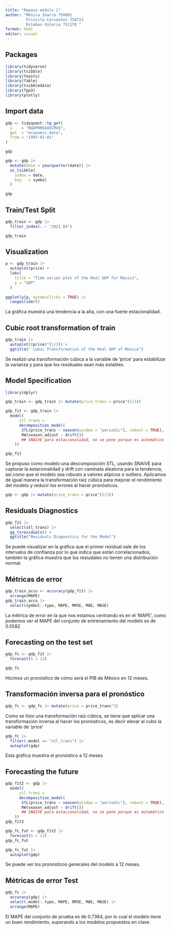```yaml
---
title: "Repaso módulo 1"
author: "Mónica Ibarra 750601
         Priscila Cervantes 750722
         Esteban Valerio 751178 "
format: html
editor: visual
---
```


## Packages

```r
library(tidyverse)
library(tsibble)
library(feasts)
library(fable)
library(tsibbledata)
library(fpp3)
library(plotly)
```

## Import data

```r
gdp <- tidyquant::tq_get(
  x    = "NGDPRNSAXDCMXQ",
  get  = "economic.data",
  from = "1997-01-01"
)

gdp
```

```r
gdp <- gdp |> 
  mutate(date = yearquarter(date)) |> 
  as_tsibble(
    index = date,
    key   = symbol
  )

gdp
```

## Train/Test Split

```r
gdp_train <- gdp |> 
  filter_index(. ~ "2021 Q4")

gdp_train
```

## Visualization

```r
p <- gdp_train |> 
  autoplot(price) +
  labs(
    title = "Time series plot of the Real GDP for Mexico",
    y = "GDP"
  )
 
ggplotly(p, dynamicTicks = TRUE) |> 
  rangeslider()
```

La gráfica muestra una tendencia a la alta, con una fuerte estacionalidad.

## Cubic root transformation of train

```r
gdp_train |> 
  autoplot((price)^(1/3)) +
  ggtitle(" Cubic Transformation of the Real GDP of Mexico")
```

Se realizó una transformación cúbica a la variable de 'price' para estabilizar la varianza y para que los residuales sean más estables.

## Model Specification

```r
library(dplyr)

gdp_train <- gdp_train |> mutate(price_trans = price^(1/3))

gdp_fit <- gdp_train |> 
  model(
      stl_trans = 
      decomposition_model( 
       STL(price_trans ~ season(window = "periodic"), robust = TRUE),
       RW(season_adjust ~ drift())
       ## SNAIVE para estacionalidad, no se pone porque es automático
    ))

gdp_fit
```

Se propuso como modelo una descomposición STL, usando SNAIVE para capturar la estacionalidad y drift con caminata aleatoria para la tendencia, así como que el modelo sea robusto a valores atípicos o outliers. Aplicamos de igual manera la transformación raiz cúbica para mejorar el rendimiento del modelo y reducir los errores al hacer pronósticos.

```r
gdp <- gdp |> mutate(price_trans = price^(1/3))

```

## Residuals Diagnostics

```r
gdp_fit |> 
  select(stl_trans) |> 
  gg_tsresiduals() +
  ggtitle("Residuals Diagnostics for the Model")
```

Se puede visualizar en la gráfica que el primer residual sale de los intervalos de confianza por lo que indica que están correlacionados, también la gráfica muestra que los resiudales no tienen una distribución normal.

## Métricas de error

```r
gdp_train_accu <- accuracy(gdp_fit) |> 
  arrange(MAPE)
gdp_train_accu |> 
  select(symbol:.type, MAPE, RMSE, MAE, MASE)
```

La métrica de error en la que nos estamos centrando es en el 'MAPE', como podemos ver el MAPE del conjunto de entrenamiento del modelo es de 0.5582

## Forecasting on the test set

```r
gdp_fc <- gdp_fit |> 
  forecast(h = 12) 

gdp_fc
```

Hicimos un pronóstico de cómo será el PIB de México en 12 meses.

## Transformación inversa para el pronóstico

```r
gdp_fc <- gdp_fc |> mutate(price = price_trans^3)
```

Como se hizo una transformación raíz cúbica, se tiene que aplicar una transformación inversa al hacer los pronósticos, es decir elevar al cubo la variable de 'price'

```r
gdp_fc |> 
  filter(.model == "stl_trans") |> 
  autoplot(gdp)
```

Esta gráfica muestra el pronóstico a 12 meses

## Forecasting the future

```r
gdp_fit2 <- gdp |> 
  model(
      stl_trans = 
      decomposition_model( 
       STL(price_trans ~ season(window = "periodic"), robust = TRUE),
       RW(season_adjust ~ drift())
       ## SNAIVE para estacionalidad, no se pone porque es automático
    ))
gdp_fit2
```

```r
gdp_fc_fut <- gdp_fit2 |> 
  forecast(h = 12)
gdp_fc_fut
```

```r
gdp_fc_fut |> 
  autoplot(gdp)
```

Se puede ver los pronósticos generales del modelo a 12 meses.

## Métricas de error Test

```r
gdp_fc |> 
  accuracy(gdp) |> 
  select(.model:.type, MAPE, RMSE, MAE, MASE) |> 
  arrange(MAPE)
```

El MAPE del conjunto de prueba es de 0.7364, por lo cual el modelo tiene un buen rendimiento, superando a los modelos propuestos en clase.
